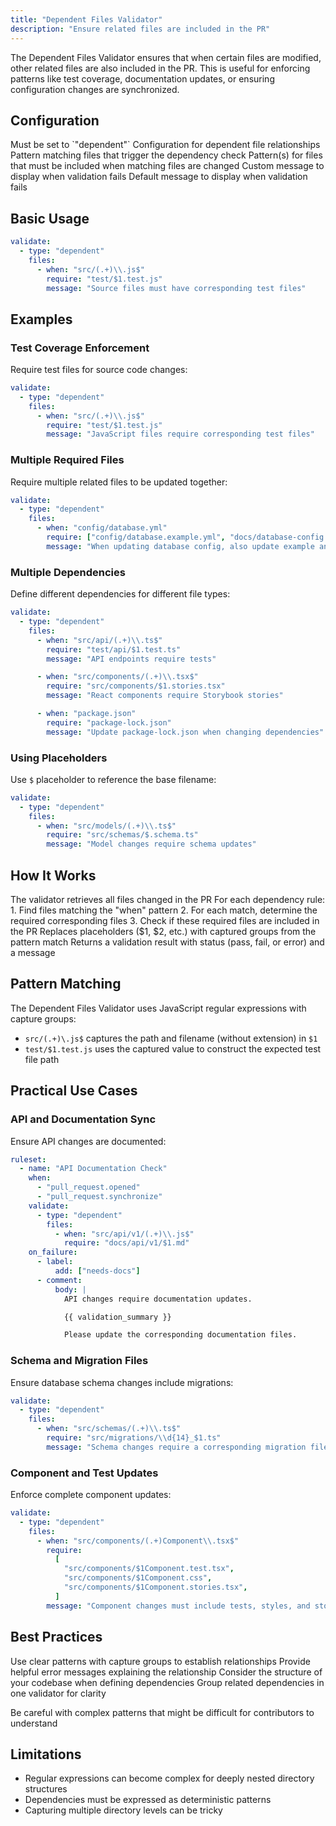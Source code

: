 ```yaml
---
title: "Dependent Files Validator"
description: "Ensure related files are included in the PR"
---
```


The Dependent Files Validator ensures that when certain files are modified, other related files are also included in the PR. This is useful for enforcing patterns like test coverage, documentation updates, or ensuring configuration changes are synchronized.

## Configuration

<ParamField path="type" type="string" required>
  Must be set to `"dependent"`
</ParamField>

<ParamField path="files" type="array">
  Configuration for dependent file relationships
</ParamField>

<ParamField path="files[].when" type="string">
  Pattern matching files that trigger the dependency check
</ParamField>

<ParamField path="files[].require" type="string | string[]">
  Pattern(s) for files that must be included when matching files are changed
</ParamField>

<ParamField path="files[].message" type="string">
  Custom message to display when validation fails
</ParamField>

<ParamField path="message" type="string">
  Default message to display when validation fails
</ParamField>

## Basic Usage

```yaml
validate:
  - type: "dependent"
    files:
      - when: "src/(.+)\\.js$"
        require: "test/$1.test.js"
        message: "Source files must have corresponding test files"
```

## Examples

### Test Coverage Enforcement

Require test files for source code changes:

```yaml
validate:
  - type: "dependent"
    files:
      - when: "src/(.+)\\.js$"
        require: "test/$1.test.js"
        message: "JavaScript files require corresponding test files"
```

### Multiple Required Files

Require multiple related files to be updated together:

```yaml
validate:
  - type: "dependent"
    files:
      - when: "config/database.yml"
        require: ["config/database.example.yml", "docs/database-config.md"]
        message: "When updating database config, also update example and documentation"
```

### Multiple Dependencies

Define different dependencies for different file types:

```yaml
validate:
  - type: "dependent"
    files:
      - when: "src/api/(.+)\\.ts$"
        require: "test/api/$1.test.ts"
        message: "API endpoints require tests"

      - when: "src/components/(.+)\\.tsx$"
        require: "src/components/$1.stories.tsx"
        message: "React components require Storybook stories"

      - when: "package.json"
        require: "package-lock.json"
        message: "Update package-lock.json when changing dependencies"
```

### Using Placeholders

Use `$` placeholder to reference the base filename:

```yaml
validate:
  - type: "dependent"
    files:
      - when: "src/models/(.+)\\.ts$"
        require: "src/schemas/$.schema.ts"
        message: "Model changes require schema updates"
```

## How It Works

<Steps>
  <Step title="Get Changed Files">
    The validator retrieves all files changed in the PR
  </Step>
  <Step title="Process Dependencies">
    For each dependency rule:
    1. Find files matching the "when" pattern
    2. For each match, determine the required corresponding files
    3. Check if these required files are included in the PR
  </Step>
  <Step title="Handle Placeholders">
    Replaces placeholders ($1, $2, etc.) with captured groups from the pattern match
  </Step>
  <Step title="Return Result">
    Returns a validation result with status (pass, fail, or error) and a message
  </Step>
</Steps>

## Pattern Matching

The Dependent Files Validator uses JavaScript regular expressions with capture groups:

- `src/(.+)\.js$` captures the path and filename (without extension) in `$1`
- `test/$1.test.js` uses the captured value to construct the expected test file path

## Practical Use Cases

### API and Documentation Sync

Ensure API changes are documented:

```yaml
ruleset:
  - name: "API Documentation Check"
    when:
      - "pull_request.opened"
      - "pull_request.synchronize"
    validate:
      - type: "dependent"
        files:
          - when: "src/api/v1/(.+)\\.js$"
            require: "docs/api/v1/$1.md"
    on_failure:
      - label:
          add: ["needs-docs"]
      - comment:
          body: |
            API changes require documentation updates.

            {{ validation_summary }}

            Please update the corresponding documentation files.
```

### Schema and Migration Files

Ensure database schema changes include migrations:

```yaml
validate:
  - type: "dependent"
    files:
      - when: "src/schemas/(.+)\\.ts$"
        require: "src/migrations/\\d{14}_$1.ts"
        message: "Schema changes require a corresponding migration file"
```

### Component and Test Updates

Enforce complete component updates:

```yaml
validate:
  - type: "dependent"
    files:
      - when: "src/components/(.+)Component\\.tsx$"
        require:
          [
            "src/components/$1Component.test.tsx",
            "src/components/$1Component.css",
            "src/components/$1Component.stories.tsx",
          ]
        message: "Component changes must include tests, styles, and stories"
```

## Best Practices

<Check>Use clear patterns with capture groups to establish relationships</Check>
<Check>Provide helpful error messages explaining the relationship</Check>
<Check>Consider the structure of your codebase when defining dependencies</Check>
<Check>Group related dependencies in one validator for clarity</Check>

<Warning>
  Be careful with complex patterns that might be difficult for contributors to understand
</Warning>

## Limitations

- Regular expressions can become complex for deeply nested directory structures
- Dependencies must be expressed as deterministic patterns
- Capturing multiple directory levels can be tricky
